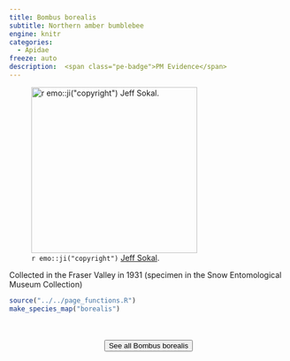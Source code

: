 ```yaml
---
title: Bombus borealis
subtitle: Northern amber bumblebee
engine: knitr
categories:
  - Apidae
freeze: auto
description:  <span class="pe-badge">PM Evidence</span>
---
```

![`r emo::ji("copyright")` [Jeff Sokal ](https://inaturalist.ca/photos/329739045/0).](https://inaturalist-open-data.s3.amazonaws.com/photos/329739045/medium.jpg){height=300}

Collected in the Fraser Valley in 1931 (specimen in the Snow Entomological Museum Collection)



```r
source("../../page_functions.R")
make_species_map("borealis")
```
<br><br>
<center>


<a href="https://inaturalist.ca/observations?place_id=any&quality_grade=research&subview=map&taxon_id=143854"><button type="button" class="btn btn-secondary">See all Bombus borealis <i class="fa-solid fa-arrow-up-right-from-square"></i> </button></a>
</center>
